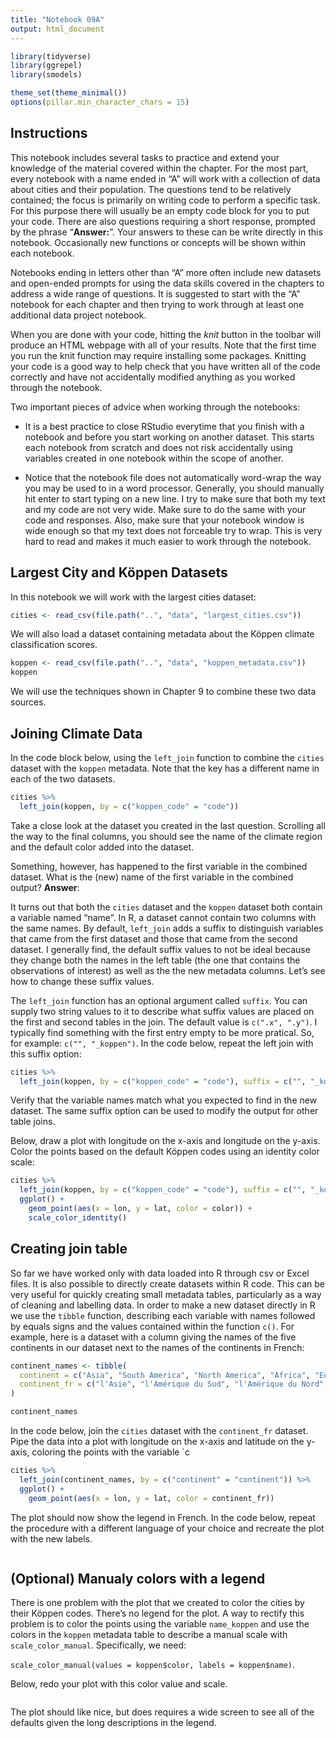 ```yaml
---
title: "Notebook 09A"
output: html_document
---
```


```r
library(tidyverse)
library(ggrepel)
library(smodels)

theme_set(theme_minimal())
options(pillar.min_character_chars = 15)
```

## Instructions

This notebook includes several tasks to practice and extend your knowledge of
the material covered within the chapter. For the most part, every notebook with
a name ended in "A" will work with a collection of data about cities and their
population. The questions tend to be relatively contained; the focus is
primarily on writing code to perform a specific task. For this purpose there
will usually be an empty code block for you to put your code. There are also
questions requiring a short response, prompted by the phrase "**Answer:**".
Your answers to these can be write directly in this notebook. Occasionally
new functions or concepts will be shown within each notebook.

Notebooks ending in letters other than "A" more often include new datasets and
open-ended prompts for using the data skills covered in the chapters to address
a wide range of questions. It is suggested to start with the "A" notebook for
each chapter and then trying to work through at least one additional data
project notebook.

When you are done with your code, hitting the *knit* button in the toolbar will
produce an HTML webpage with all of your results. Note that the first time you
run the knit function may require installing some packages. Knitting your code
is a good way to help check that you have written all of the code correctly and
have not accidentally modified anything as you worked through the notebook.

Two important pieces of advice when working through the notebooks:

- It is a best practice to close RStudio everytime that you finish with a
notebook and before you start working on another dataset. This starts each
notebook from scratch and does not risk accidentally using variables created in
one notebook within the scope of another.

- Notice that the notebook file does not automatically word-wrap the way you
may be used to in a word processor. Generally, you should manually hit enter to
start typing on a new line. I try to make sure that both my text and my code are
not very wide. Make sure to do the same with your code and responses. Also, make
sure that your notebook window is wide enough so that my text does not forceable
try to wrap. This is very hard to read and makes it much easier to work through
the notebook.

## Largest City and Köppen Datasets

In this notebook we will work with the largest cities dataset:

```r
cities <- read_csv(file.path("..", "data", "largest_cities.csv"))
```

We will also load a dataset containing metadata about the Köppen climate
classification scores.

```r
koppen <- read_csv(file.path("..", "data", "koppen_metadata.csv"))
koppen
```

We will use the techniques shown in Chapter 9 to combine these two data sources.

## Joining Climate Data

In the code block below, using the `left_join` function to combine the `cities`
dataset with the `koppen` metadata. Note that the key has a different name in
each of the two datasets.

```r
cities %>%
  left_join(koppen, by = c("koppen_code" = "code"))
```

Take a close look at the dataset you created in the last question. Scrolling
all the way to the final columns, you should see the name of the climate region
and the default color added into the dataset.

Something, however, has happened to the first variable in the combined
dataset. What is the (new) name of the first variable in the combined
output? **Answer**:

It turns out that both the `cities` dataset and the `koppen` dataset both 
contain a variable named "name". In R, a dataset cannot contain two columns
with the same names. By default, `left_join` adds a suffix to distinguish
variables that came from the first dataset and those that came from the 
second dataset. I generally find, the default suffix values to not be
ideal because they change both the names in the left table (the one that
contains the observations of interest) as well as the the new metadata
columns. Let's see how to change these suffix values.

The `left_join` function has an optional argument called `suffix`. You
can supply two string values to it to describe what suffix values are 
placed on the first and second tables in the join. The default value is
`c(".x", ".y")`. I typically find something with the first entry empty
to be more pratical. So, for example: `c("", "_koppen")`. In the code
below, repeat the left join with this suffix option:

```r
cities %>%
  left_join(koppen, by = c("koppen_code" = "code"), suffix = c("", "_koppen"))
```

Verify that the variable names match what you expected to find in the new
dataset. The same suffix option can be used to modify the output for other
table joins.

Below, draw a plot with longitude on the x-axis and longitude on the y-axis.
Color the points based on the default Köppen codes using an identity color
scale:

```r
cities %>%
  left_join(koppen, by = c("koppen_code" = "code"), suffix = c("", "_koppen")) %>%
  ggplot() +
    geom_point(aes(x = lon, y = lat, color = color)) +
    scale_color_identity()
```

## Creating join table

So far we have worked only with data loaded into R through csv or Excel files.
It is also possible to directly create datasets within R code. This can be very
useful for quickly creating small metadata tables, particularly as a way of
cleaning and labelling data. In order to make a new dataset directly in R we
use the `tibble` function, describing each variable with names followed by
equals signs and the values contained within the function `c()`. For example,
here is a dataset with a column giving the names of the five continents in
our dataset next to the names of the continents in French:

```r
continent_names <- tibble(
  continent = c("Asia", "South America", "North America", "Africa", "Europe"),
  continent_fr = c("l'Asie", "l'Amérique du Sud", "l'Amérique du Nord", "l'Afrique", "l'Europe")
)

continent_names
```

In the code below, join the `cities` dataset with the `continent_fr` dataset.
Pipe the data into a plot with longitude on the x-axis and latitude on the
y-axis, coloring the points with the variable `c

```r
cities %>%
  left_join(continent_names, by = c("continent" = "continent")) %>%
  ggplot() +
    geom_point(aes(x = lon, y = lat, color = continent_fr))
```

The plot should now show the legend in French. In the code below, repeat
the procedure with a different language of your choice and recreate the
plot with the new labels.

```r

```

## (Optional) Manualy colors with a legend

There is one problem with the plot that we created to color the
cities by their Köppen codes. There's no legend for the plot. A
way to rectify this problem is to color the points using the 
variable `name_koppen` and use the colors in the `koppen` metadata
table to describe a manual scale with `scale_color_manual`.
Specifically, we need:

   `scale_color_manual(values = koppen$color, labels = koppen$name)`.

Below, redo your plot with this color value and scale.

```r

```

The plot should like nice, but does requires a wide screen to see all of the defaults
given the long descriptions in the legend.


